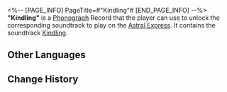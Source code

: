 <%-- [PAGE_INFO]
PageTitle=#"Kindling"#
[END_PAGE_INFO] --%>
{{Item Infobox
|id          = 210101
|image       = Item Kindling.png
|type        = Disk
|invCategory = Valuables
|rarity      = 3
|effect      = 
|description = A record that can be played on the Express' phonograph. It might be a chance acquisition or a gift from someone else. All sorts of memories surge up when the music plays &mdash; the smiles, encounters, touches, and the excitement of battle. Maybe that is why people still collect records even as society rapidly advances.<br />The current record contains the track "Kindling."
}}
{{Description|''The blizzard can't put out all warmth. The final kindling rises from below the earth.''}}
'''"Kindling"''' is a [[Phonograph]] Record that the player can use to unlock the corresponding soundtrack to play on the [[Astral Express]]. It contains the soundtrack [[Kindling]].

==Other Languages==
{{Other Languages
|en   = "Kindling"
|zhs  = 《火种》
|zht  = 〈火種〉
|ja   = 『火種』
|ko   = ≪불씨≫
|es   = Yesca
|fr   = «&nbsp;Kindling&nbsp;»
|ru   = Kindling
|th   = "Kindling"
|vi   = "Ngọn Đuốc"
|de   = „Zündholz“
|id   = "Kindling"
|pt   = "Kindling"
}}

==Change History==
{{Change History|1.0}}